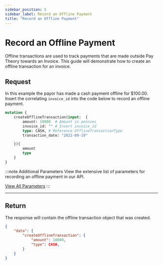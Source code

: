 ```yaml
---
sidebar_position: 5
sidebar_label: Record an Offline Payment
title: "Record an Offline Payment"
---
```



# Record an Offline Payment
 Offline transactions are used to track payments that are made outside Pay Theory towards an Invoice. This guide will demonstrate how to create an offline transaction for an invoice.

## Request
In this example the payor has made a cash payment offline for $100.00. Insert the correlating `invoice_id` into the code below to record an offline payment.

```graphql title="GraphQL"
mutation {
    createOfflineTransaction(input:  {
        amount: 10000  # Amount in pennies
        invoice_id: "" # Insert invoice_id
        type: CASH, # Reference OfflineTransactionType
        transaction_date: "2022-09-19"

    }){
        amount
        type
    }
}
```

:::note  Additional Parameters
View the extensive list of parameters for recording an offline payment in our API.

<a href= "../../api/invoice#create-an-offline-transaction" class="button button--primary button--md">View All Parameters</a>
:::

***

## Return
The response will contain the offline transaction object that was created.

```JSON title="JSON"
{
    "data": {
        "createOfflineTransaction": {
            "amount": 10000,
            "type": CASH,
        }
    }
}

```
